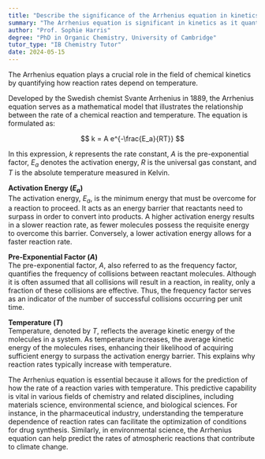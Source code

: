 ```yaml
---
title: "Describe the significance of the Arrhenius equation in kinetics"
summary: "The Arrhenius equation is significant in kinetics as it quantifies the temperature dependence of reaction rates."
author: "Prof. Sophie Harris"
degree: "PhD in Organic Chemistry, University of Cambridge"
tutor_type: "IB Chemistry Tutor"
date: 2024-05-15
---
```


The Arrhenius equation plays a crucial role in the field of chemical kinetics by quantifying how reaction rates depend on temperature.

Developed by the Swedish chemist Svante Arrhenius in 1889, the Arrhenius equation serves as a mathematical model that illustrates the relationship between the rate of a chemical reaction and temperature. The equation is formulated as:

$$
k = A e^{-\frac{E_a}{RT}}
$$

In this expression, $k$ represents the rate constant, $A$ is the pre-exponential factor, $E_a$ denotes the activation energy, $R$ is the universal gas constant, and $T$ is the absolute temperature measured in Kelvin.

**Activation Energy ($E_a$)**  
The activation energy, $E_a$, is the minimum energy that must be overcome for a reaction to proceed. It acts as an energy barrier that reactants need to surpass in order to convert into products. A higher activation energy results in a slower reaction rate, as fewer molecules possess the requisite energy to overcome this barrier. Conversely, a lower activation energy allows for a faster reaction rate.

**Pre-Exponential Factor ($A$)**  
The pre-exponential factor, $A$, also referred to as the frequency factor, quantifies the frequency of collisions between reactant molecules. Although it is often assumed that all collisions will result in a reaction, in reality, only a fraction of these collisions are effective. Thus, the frequency factor serves as an indicator of the number of successful collisions occurring per unit time.

**Temperature ($T$)**  
Temperature, denoted by $T$, reflects the average kinetic energy of the molecules in a system. As temperature increases, the average kinetic energy of the molecules rises, enhancing their likelihood of acquiring sufficient energy to surpass the activation energy barrier. This explains why reaction rates typically increase with temperature.

The Arrhenius equation is essential because it allows for the prediction of how the rate of a reaction varies with temperature. This predictive capability is vital in various fields of chemistry and related disciplines, including materials science, environmental science, and biological sciences. For instance, in the pharmaceutical industry, understanding the temperature dependence of reaction rates can facilitate the optimization of conditions for drug synthesis. Similarly, in environmental science, the Arrhenius equation can help predict the rates of atmospheric reactions that contribute to climate change.
    